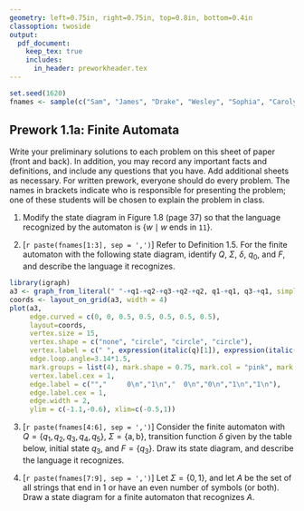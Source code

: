 ```yaml
---
geometry: left=0.75in, right=0.75in, top=0.8in, bottom=0.4in
classoption: twoside
output: 
  pdf_document:
    keep_tex: true
    includes:
      in_header: preworkheader.tex
---
```


```r
set.seed(1620)
fnames <- sample(c("Sam", "James", "Drake", "Wesley", "Sophia", "Carolyn", "Trevor", "Tristan", "Ryley"))
```

## Prework 1.1a: Finite Automata

Write your preliminary solutions to each problem on this sheet of paper (front and back). In addition, you may record any important facts and definitions, and include any questions that you have. Add additional sheets as necessary. For written prework, everyone should do every problem. The names in brackets indicate who is responsible for presenting the problem; one of these students will be chosen to explain the problem in class.

1. Modify the state diagram in Figure 1.8 (page 37) so that the language recognized by the automaton is $\{w \mid w \mbox{ ends in } \mathtt{11}\}$.

2. [`r paste(fnames[1:3], sep = ',')`] Refer to Definition 1.5. For the finite automaton with the following state diagram, identify $Q$, $\Sigma$, $\delta$, $q_0$, and $F$, and describe the language it recognizes.

```r
library(igraph)
a3 <- graph_from_literal(" "-+q1-+q2-+q3-+q2-+q2, q1-+q1, q3-+q1, simplify=FALSE)
coords <- layout_on_grid(a3, width = 4)
plot(a3, 
     edge.curved = c(0, 0, 0.5, 0.5, 0.5, 0.5, 0.5), 
     layout=coords,
     vertex.size = 15,
     vertex.shape = c("none", "circle", "circle", "circle"),
     vertex.label = c(" ", expression(italic(q)[1]), expression(italic(q)[2]), expression(italic(q)[3])),
     edge.loop.angle=3.14*1.5,
     mark.groups = list(4), mark.shape = 0.75, mark.col = "pink", mark.border = "black",
     vertex.label.cex = 1,
     edge.label = c("","     0\n","1\n","  0\n","0\n","1\n","1\n"), 
     edge.label.cex = 1,
     edge.width = 2,
     ylim = c(-1.1,-0.6), xlim=c(-0.5,1))
```


3. [`r paste(fnames[4:6], sep = ',')`] Consider the finite automaton with $Q = \{q_1, q_2, q_3, q_4, q_5\}$, $\Sigma = \{\text{a},\text{b}\}$, transition function $\delta$ given by the table below, initial state $q_3$, and $F = \{q_3\}$. Draw its state diagram, and describe the language it recognizes.

\begin{center}
\begin{tabular}{c|ccccc}
  & $q_1$ & $q_2$ & $q_3$ & $q_4$ & $q_5$ \\ \hline
a & $q_1$ & $q_1$ & $q_2$ & $q_3$ & $q_4$ \\
b & $q_2$ & $q_3$ & $q_4$ & $q_5$ & $q_5$ \\
\end{tabular}
\end{center}


4. [`r paste(fnames[7:9], sep = ',')`] Let $\Sigma = \{0,1\}$, and let $A$ be the set of all strings that end in 1 or have an even number of symbols (or both). Draw a state diagram for a finite automaton that recognizes $A$.

\medskip
\mbox{}\xrfill[2pt]{1pt}\textsc{\small begin your solutions below this line}\xrfill[2pt]{1pt}\mbox{}

